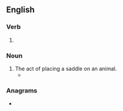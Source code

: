 ==English==

===Verb===
{{head|en|present participle}}

# {{present participle of|saddle|lang=en|nocat=1}}

===Noun===
{{en-noun}}

# The act of placing a saddle on an animal.
#* {{quote-text|year=2001|author=Burt Phillips|title=The Ideal Horse: How to Train Him and Yourself|page=64|passage=During the first few '''saddlings''', do not use a saddle pad; it is unnecessary at this point and may fall and scare the horse.}}

===Anagrams===
* {{l|en|addlings}}